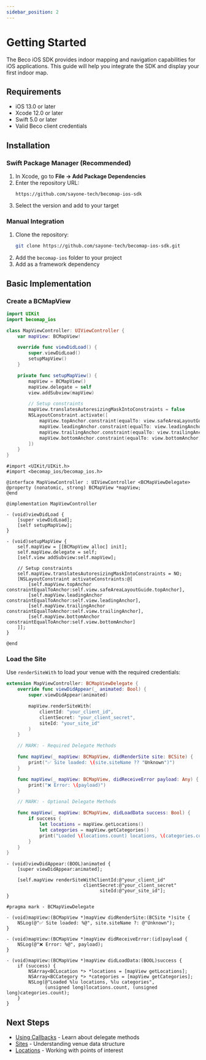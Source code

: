 ```yaml
---
sidebar_position: 2
---
```



# Getting Started

The Beco iOS SDK provides indoor mapping and navigation capabilities for iOS applications. This guide will help you integrate the SDK and display your first indoor map.

## Requirements

- iOS 13.0 or later
- Xcode 12.0 or later
- Swift 5.0 or later
- Valid Beco client credentials

## Installation

### Swift Package Manager (Recommended)

1. In Xcode, go to **File → Add Package Dependencies**
2. Enter the repository URL:
   ```
   https://github.com/sayone-tech/becomap-ios-sdk
   ```
3. Select the version and add to your target

### Manual Integration

1. Clone the repository:
   ```bash
   git clone https://github.com/sayone-tech/becomap-ios-sdk.git
   ```
2. Add the `becomap-ios` folder to your project
3. Add as a framework dependency

## Basic Implementation

### Create a BCMapView

<Tabs hasCode>
<TabItem value="swift" label="Swift">

```swift
import UIKit
import becomap_ios

class MapViewController: UIViewController {
    var mapView: BCMapView!

    override func viewDidLoad() {
        super.viewDidLoad()
        setupMapView()
    }

    private func setupMapView() {
        mapView = BCMapView()
        mapView.delegate = self
        view.addSubview(mapView)

        // Setup constraints
        mapView.translatesAutoresizingMaskIntoConstraints = false
        NSLayoutConstraint.activate([
            mapView.topAnchor.constraint(equalTo: view.safeAreaLayoutGuide.topAnchor),
            mapView.leadingAnchor.constraint(equalTo: view.leadingAnchor),
            mapView.trailingAnchor.constraint(equalTo: view.trailingAnchor),
            mapView.bottomAnchor.constraint(equalTo: view.bottomAnchor)
        ])
    }
}
```

</TabItem>
<TabItem value="objc" label="Objective-C">

```objc
#import <UIKit/UIKit.h>
#import <becomap_ios/becomap_ios.h>

@interface MapViewController : UIViewController <BCMapViewDelegate>
@property (nonatomic, strong) BCMapView *mapView;
@end

@implementation MapViewController

- (void)viewDidLoad {
    [super viewDidLoad];
    [self setupMapView];
}

- (void)setupMapView {
    self.mapView = [[BCMapView alloc] init];
    self.mapView.delegate = self;
    [self.view addSubview:self.mapView];

    // Setup constraints
    self.mapView.translatesAutoresizingMaskIntoConstraints = NO;
    [NSLayoutConstraint activateConstraints:@[
        [self.mapView.topAnchor constraintEqualToAnchor:self.view.safeAreaLayoutGuide.topAnchor],
        [self.mapView.leadingAnchor constraintEqualToAnchor:self.view.leadingAnchor],
        [self.mapView.trailingAnchor constraintEqualToAnchor:self.view.trailingAnchor],
        [self.mapView.bottomAnchor constraintEqualToAnchor:self.view.bottomAnchor]
    ]];
}

@end
```

</TabItem>
</Tabs>

### Load the Site

Use `renderSiteWith` to load your venue with the required credentials:

<Tabs hasCode>
<TabItem value="swift" label="Swift">

```swift
extension MapViewController: BCMapViewDelegate {
    override func viewDidAppear(_ animated: Bool) {
        super.viewDidAppear(animated)

        mapView.renderSiteWith(
            clientId: "your_client_id",
            clientSecret: "your_client_secret",
            siteId: "your_site_id"
        )
    }

    // MARK: - Required Delegate Methods

    func mapView(_ mapView: BCMapView, didRenderSite site: BCSite) {
        print("✅ Site loaded: \(site.siteName ?? "Unknown")")
    }

    func mapView(_ mapView: BCMapView, didReceiveError payload: Any) {
        print("❌ Error: \(payload)")
    }

    // MARK: - Optional Delegate Methods

    func mapView(_ mapView: BCMapView, didLoadData success: Bool) {
        if success {
            let locations = mapView.getLocations()
            let categories = mapView.getCategories()
            print("Loaded \(locations.count) locations, \(categories.count) categories")
        }
    }
}
```

</TabItem>
<TabItem value="objc" label="Objective-C">

```objc
- (void)viewDidAppear:(BOOL)animated {
    [super viewDidAppear:animated];

    [self.mapView renderSiteWithClientId:@"your_client_id"
                            clientSecret:@"your_client_secret"
                                  siteId:@"your_site_id"];
}

#pragma mark - BCMapViewDelegate

- (void)mapView:(BCMapView *)mapView didRenderSite:(BCSite *)site {
    NSLog(@"✅ Site loaded: %@", site.siteName ?: @"Unknown");
}

- (void)mapView:(BCMapView *)mapView didReceiveError:(id)payload {
    NSLog(@"❌ Error: %@", payload);
}

- (void)mapView:(BCMapView *)mapView didLoadData:(BOOL)success {
    if (success) {
        NSArray<BCLocation *> *locations = [mapView getLocations];
        NSArray<BCCategory *> *categories = [mapView getCategories];
        NSLog(@"Loaded %lu locations, %lu categories",
              (unsigned long)locations.count, (unsigned long)categories.count);
    }
}
```

</TabItem>
</Tabs>

## Next Steps

- [Using Callbacks](./using_callbacks) - Learn about delegate methods
- [Sites](./sites) - Understanding venue data structure
- [Locations](./locations) - Working with points of interest

